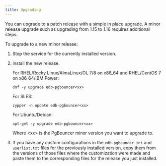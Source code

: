 ```yaml
---
title: Upgrading
---
```


You can upgrade to a patch release with a simple in place upgrade. A minor release upgrade such as upgrading from 1.15 to 1.16 requires additional steps.

To upgrade to a new minor release:

1. Stop the service for the currently installed version.
2. Install the new release.

   For RHEL/Rocky Linux/AlmaLinux/OL 7/8 on x86_64 and RHEL/CentOS 7 on x86_64/IBM Power:
   ```
   dnf -y upgrade edb-pgbouncer<xx>
   ```
   
   For SLES:
   ```
   zypper -n update edb-pgbouncer<xx>
   ```

   For Ubuntu/Debian:
   ``` 
   apt-get -y upgrade edb-pgbouncer<xx>
   ```

   Where &lt;xx> is the PgBouncer minor version you want to upgrade to.

3. If you have any custom configurations in the `edb-pgbouncer.ini` and `userlist.txt` files for the previously installed version, copy them from the versions of those files where the customization were made and paste them to the corresponding files for the release you just installed.

